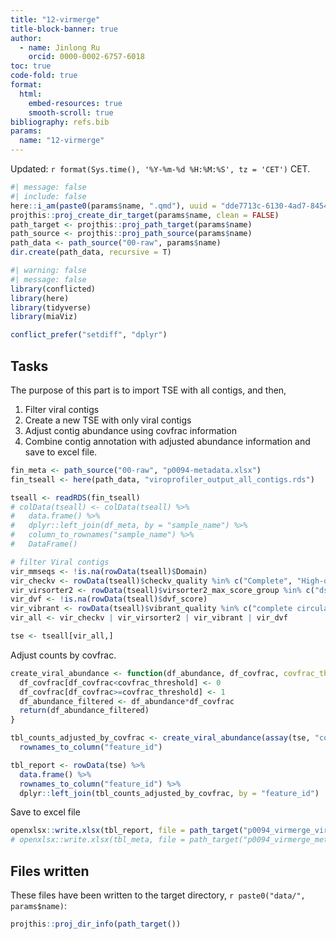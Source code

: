 ```yaml
---
title: "12-virmerge"
title-block-banner: true
author:
  - name: Jinlong Ru
    orcid: 0000-0002-6757-6018
toc: true
code-fold: true
format: 
  html:
    embed-resources: true
    smooth-scroll: true
bibliography: refs.bib
params:
  name: "12-virmerge"
---
```


Updated: `r format(Sys.time(), '%Y-%m-%d %H:%M:%S', tz = 'CET')` CET.


```r
#| message: false
#| include: false
here::i_am(paste0(params$name, ".qmd"), uuid = "dde7713c-6130-4ad7-8454-96d7e77ea2fd")
projthis::proj_create_dir_target(params$name, clean = FALSE)
path_target <- projthis::proj_path_target(params$name)
path_source <- projthis::proj_path_source(params$name)
path_data <- path_source("00-raw", params$name)
dir.create(path_data, recursive = T)
```

```r
#| warning: false
#| message: false
library(conflicted)
library(here)
library(tidyverse)
library(miaViz)

conflict_prefer("setdiff", "dplyr")
```


## Tasks

The purpose of this part is to import TSE with all contigs, and then,

1. Filter viral contigs
2. Create a new TSE with only viral contigs
3. Adjust contig abundance using covfrac information
4. Combine contig annotation with adjusted abundance information and save to excel file.

```r
fin_meta <- path_source("00-raw", "p0094-metadata.xlsx")
fin_tseall <- here(path_data, "viroprofiler_output_all_contigs.rds")

tseall <- readRDS(fin_tseall)
# colData(tseall) <- colData(tseall) %>% 
#   data.frame() %>% 
#   dplyr::left_join(df_meta, by = "sample_name") %>% 
#   column_to_rownames("sample_name") %>% 
#   DataFrame()

# filter Viral contigs
vir_mmseqs <- !is.na(rowData(tseall)$Domain)
vir_checkv <- rowData(tseall)$checkv_quality %in% c("Complete", "High-quality", "Medium-quality")
vir_virsorter2 <- rowData(tseall)$virsorter2_max_score_group %in% c("dsDNAphage", "NCLDV", "RNA", "ssDNA", "lavidaviridae")
vir_dvf <- !is.na(rowData(tseall)$dvf_score)
vir_vibrant <- rowData(tseall)$vibrant_quality %in% c("complete circular", "high quality draft", "medium quality draft")
vir_all <- vir_checkv | vir_virsorter2 | vir_vibrant | vir_dvf

tse <- tseall[vir_all,]
```

Adjust counts by covfrac.

```r
create_viral_abundance <- function(df_abundance, df_covfrac, covfrac_threshold=0.5) {
  df_covfrac[df_covfrac<covfrac_threshold] <- 0
  df_covfrac[df_covfrac>=covfrac_threshold] <- 1
  df_abundance_filtered <- df_abundance*df_covfrac
  return(df_abundance_filtered)
}

tbl_counts_adjusted_by_covfrac <- create_viral_abundance(assay(tse, "counts"), assay(tse, "covfrac"), 0.5) %>% 
  rownames_to_column("feature_id")

tbl_report <- rowData(tse) %>% 
  data.frame() %>% 
  rownames_to_column("feature_id") %>% 
  dplyr::left_join(tbl_counts_adjusted_by_covfrac, by = "feature_id")
```


Save to excel file

```r
openxlsx::write.xlsx(tbl_report, file = path_target("p0094_virmerge_viroprofiler.xlsx"))
# openxlsx::write.xlsx(tbl_meta, file = path_target("p0094_virmerge_metadata.xlsx"))
```

## Files written

These files have been written to the target directory, ```r paste0("data/", params$name)```:

```r
projthis::proj_dir_info(path_target())
```
